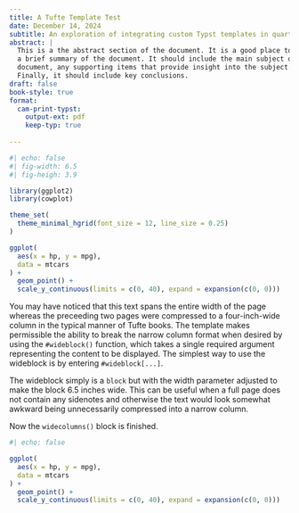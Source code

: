 ```yaml
---
title: A Tufte Template Test
date: December 14, 2024
subtitle: An exploration of integrating custom Typst templates in quarto
abstract: |
  This is a the abstract section of the document. It is a good place to put
  a brief summary of the document. It should include the main subject of the
  document, any supporting items that provide insight into the subject.
  Finally, it should include key conclusions.
draft: false
book-style: true
format:
  cam-print-typst:
    output-ext: pdf
    keep-typ: true
  
---
```


```{=typst}

= Introduction
Edward Tufte is an American statistician, professor, and pioneer in the field of data visualization, known for his work on the visual presentation of data and information. He is the author of influential books such as "The Visual Display of Quantitative Information" and is renowned for his principles on clarity, precision, and efficiency in data graphics. His books have inspired a unique design and typography, created by Howard Gralla.

This Typst template adopts many of the conventions used by Gralla and Tufte and allows the interested author to obtain a similar appearance to style of Tufte's publications. However, the design adapts the book-format to work as an article (i.e., not having multiple parts and chapters and so forth, but instead something more akin to a memo or academic journal article).

This document is a skeuomorph#note[This document is not only a skeuomorph, but also tests the template itself.] of the template; it intends to demonstrate the template's functionality across various frontmatter styles, citations, figures, and importantly, sidenotes.

== Using this template
Largely, this template is used by importing and calling the `#template()` function, understanding the quirks of its formatting, and making use of its features such as wideblocks and sidenotes.


The template can be configured with 8 arguments, which comprise:

- `title` (`content`, required).
- `shorttitle` (`content`, optional) displayed in the header if not `none`, otherwise the `title` is displayed instead.
- `subtitle` (`content`, optional).
- `date` (`datetime`, optional) displays the date on the title page if not `none`.
- `draft` (`bool`, optional) displays a note in the footer and also places a watermark across every page if `true`.
- `distribution` (`content`, optional) places a note in the footer if present.
- `abstract` (`content`, optional) displays the abstract below the title block.
- `footer-content` (`content` or `array`, optional) if `content` then displays in the footer; if `array`, then displays first element in first page footer and second element in all other pages; or `none` and no content is displayed in footer.

== Title Page Configuration

The title page is configurable based on the combination and types of arguments supplied to the template. By default, the template produces a bare bones, simple title page: calling the template with no arguments produces a blank document with only three lines of text: "Paper Title", "First Last", and the date. The template requires an entry for the `title` hence why there are placeholders for this value. Otherwise, the other 11 arguments optionally augment the title page to include additional information.

For instance, adding an `abstract` displays an indented block of text below the author block as you might expect, setting `toc` to `true` displays the table of contents, and so forth. Experiment with the optional arguments and see for yourself how they affect the document's setting.

== Wideblocks
#wideblock()[
```


```r
#| echo: false
#| fig-width: 6.5
#| fig-heigh: 3.9

library(ggplot2)
library(cowplot)

theme_set(
  theme_minimal_hgrid(font_size = 12, line_size = 0.25)
)

ggplot(
  aes(x = hp, y = mpg),
  data = mtcars
) +
  geom_point() +
  scale_y_continuous(limits = c(0, 40), expand = expansion(c(0, 0)))

```
You may have noticed that this text spans the entire width of the page whereas the preceeding two pages were compressed to a four-inch-wide column in the typical manner of Tufte books. The template makes permissible the ability to break the narrow column format when desired by using the `#wideblock()` function, which takes a single required argument representing the content to be displayed. The simplest way to use the wideblock is by entering `#wideblock[...]`.

The wideblock simply is a `block` but with the width parameter adjusted to make the block 6.5 inches wide. This can be useful when a full page does not contain any sidenotes and otherwise the text would look somewhat awkward being unnecessarily compressed into a narrow column.

```{=typst}
]

== Return to normal

```


Now the `widecolumns()` block is finished.

```r
#| echo: false

ggplot(
  aes(x = hp, y = mpg),
  data = mtcars
) +
  geom_point() +
  scale_y_continuous(limits = c(0, 40), expand = expansion(c(0, 0)))

```

```{=typst}

== Sidenotes

In Tufte books, sidenotes#note[This is a sidenote; perhaps you have already noticed them in this document.] are a distinctive feature: sidenotes are used for a variety of purposes, but mainly to provide non-critical but related information. In a basic sense, they are simply footnotes but put on the side. Sidenotes, arguably, are more elegant than footnotes since they appear closer to the text being referenced, but still with enough of a breathe around them to not feel cluttered.

This template implements sidenotes with the `note()` function. The simplest sidenote is created with `#note[enter your content here]` which yields: #note[enter your content here]. Notice how the sidenote is automatically numbered like a footnote. This can be disabled with the `numbered: false` keyword argument.#note(numbered:false)[This sidenote is not numbered.]

On the backend, the `note()` function uses the #emph[drafting] package, pre-configured with some defaults. Importantly, though, the `dy` argument can still be passed to `note()` in order to adjust the vertical offset as it appears. This is helpful when many notes are included in close vicinity. Though, #emph[drafting] package will attempt to automagically adjust vertical positions in such cases, sometimes a manual touch is necessary.

Strictly speaking, the `note()` function can be used with content of any kind, including figures. More will be discussed on the side figure topic, so it will be left for now.

== Figures
In this template, there are three different styles to display figures: plain, sidenote, and wideblock. A plain figure called in the body text (i.e., not in a `wideblock` or in a `note`) can be used as normal with the label applied as expected. This is demonstrated with @fig:plain-figure, below. These figures only occupy the four-inch-wide space making up the width of the document.

#figure(
  rect(
    width:100%,
    height:3in,
    fill: gradient.linear(..color.map.crest)
  ),
  caption:[This is just a plain figure.]
)<fig:plain-figure>

Alternatively, a `wideblock()` can be used to display a larger (or, at least wider) figure in the text, which spans 6.5 inches rather than four. This is demonstrated with @fig:wide.

#wideblock([#figure(
  rect(width:100%,height:3in),
  caption:[The widest figure you've ever seen!])
  <fig:wide>]
)

When a figure is used inside a `wideblock()`, it will display across the full page width. However, the figure must be wrapped in `[ ]` in order to allow for a label to be applied. E.g., see @code:figure-label.

#figure(
  ```typst
#wideblock[
  #figure(
    rect(width:100%,height:3in),
    caption:[Blah blah blah])
  <fig:label>
]
  ```,
  caption:[Example wide figure which has a label.]
)<code:figure-label>

But wait, there is yet one more option for displaying figures; in sidenotes! Here, the content of a `#note()` call is a `#figure()`. By convention, sidenote figures are not numbered, meaning the figure is produced like `#note(figure(...),numbered:false)`. Similar to wideblock figures, when a figure is used inside a note, it must be wrapped inside content brackets \[ \] in order to apply a label. See @code:figure-label for an example. @fig:side-figure demonstrates this.

#note([
  #figure(
    rect(width:100%,height:2in),
    caption:[This is a little figure in the sidenotes.]
  ) <fig:side-figure>
],
dy:-3in,
numbered:false)


== Other Formatting
This template supports headings up to and including the third level. It is an opinionated choice of the template's designer to not include headings level four and beyond, and even reluctantly#note[Third level headings are not included in the table of contents.] to include level three. Consider that if a fourth level heading is required (possibly a third level, for that matter), one should considering redesigning the content of the document:

#quote(block:true)[\[It is\] notable that the Feynman lectures (3 volumes) write about all of physics in 1800 pages, using only 2 levels of hierarchical headings: chapters and A-level heads in the text. It also uses the methodology of sentences which then cumulate sequentially into paragraphs, rather than the grunts of bullet points.]

Conveniently this discussion on headings has allowed the demonstration of the block quote in this template. No adjustments have been made to the default styling of the block quote.

And finally, a few other things to note: text is displayed with a modest lightness (`luma(30)`) to reduce the harshness of the contrast between the type and the paper; links are displayed underline like #link("www.example.com"); if the `bib` argument in the template is left to `none` than no bibliography will be displayed and citations (normal in-text citations and citation-sidenotes alike) will not work.#note[Sometimes it is desirable to have the bibliography start at the top of a blank page. In which case, leave a pagebreak as the last line of your document.]

= Epilogue
Thank you to Edward Tufte for inspiring this template, and to other Typst contributes, particularly Nathan Jessurun for #emph[drafting].

```

